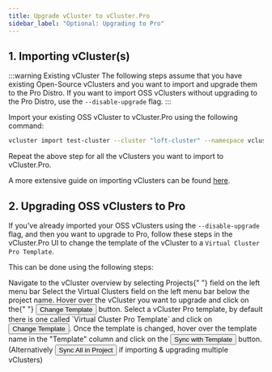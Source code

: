 ```yaml
---
title: Upgrade vCluster to vCluster.Pro
sidebar_label: "Optional: Upgrading to Pro"
---
```




## 1. Importing vCluster(s)

:::warning Existing vCluster
The following steps assume that you have existing Open-Source vClusters and you want to import and upgrade them to the Pro Distro.
If you want to import OSS vClusters without upgrading to the Pro Distro, use the `--disable-upgrade` flag. 
:::

Import your existing OSS vCluster to vCluster.Pro using the following command:

```bash
vcluster import test-cluster --cluster "loft-cluster" --namespace vcluster-test-cluster --project "default"
```

Repeat the above step for all the vClusters you want to import to vCluster.Pro.

A more extensive guide on importing vClusters can be found [here](/platform/virtual-clusters/import-vclusters.mdx).

## 2. Upgrading OSS vClusters to Pro

If you've already imported your OSS vClusters using the `--disable-upgrade` flag, and then you want to upgrade to Pro, follow these steps in the vCluster.Pro UI to change the template of the vCluster to a `Virtual Cluster Pro Template`.

This can be done using the following steps:

<Flow id="upgrade-vcluster">
  <Step>
    Navigate to the vCluster overview by selecting <NavStep>Projects</NavStep>{" "}
    field on the left menu bar
  </Step>
  <Step>
    Select the <NavStep>Virtual Clusters</NavStep> field on the left menu bar
    below the project name.
  </Step>
  <Step>
    Hover over the vCluster you want to upgrade and click on the{" "}
    <Button>Change Template</Button> button.
  </Step>
  <Step>
    Select a vCluster Pro template, by default there is one called `Virtual
    Cluster Pro Template` and click on <Button>Change Template</Button>.
  </Step>
  <Step>
    Once the template is changed, hover over the template name in the "Template"
    column and click on the <Button>Sync with Template</Button> button.
    (Alternatively <Button>Sync All in Project</Button> if importing & upgrading
    multiple vClusters)
  </Step>
</Flow>
